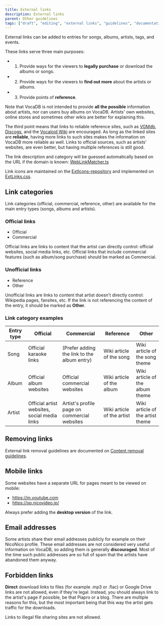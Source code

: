 ---
title: External links
description: External links
parent: Other guidelines
tags: ["draft", "editing", "external links", "guidelines", "documentation", "vocadb"]
---

External links can be added to entries for songs, albums, artists, tags, and events. 

These links serve three main purposes:
- 1) Provide ways for the viewers to **legally purchase** or download the albums or songs.
- 2) Provide ways for the viewers to **find out more** about the artists or albums.
- 3) Provide points of **reference**.

Note that VocaDB is not intended to provide **all the possible** information about artists, nor can users buy albums on VocaDB. Artists' own websites, online stores and sometimes other wikis are better for explaining this. 

The third point means that links to reliable reference sites, such as [VGMdb](https://vgmdb.net/), [Discogs](https://www.discogs.com/), and the [Vocaloid Wiki](https://vocaloid.fandom.com/wiki/Vocaloid_Wiki) are encouraged. As long as the linked sites are **reliable**, having more links to such sites makes the information on VocaDB more reliable as well. Links to official sources, such as artists' websites, are even better, but having multiple references is still good.

The link description and category will be guessed automatically based on the URL if the domain is known: [WebLinkMatcher.ts](https://github.com/VocaDB/vocadb/blob/main/VocaDbWeb/Scripts/Shared/WebLinkMatcher.ts)

Link icons are maintained on the [ExtIcons-repository](https://github.com/VocaDB/ExtIcons) and implemented on [ExtLinks.css](https://github.com/VocaDB/vocadb/blob/fe028ea2a13f98cde6c8eecc73150ce132a515d1/VocaDbWeb/Scripts/styles/ExtLinks.css).

## Link categories

Link categories (official, commercial, reference, other) are available for the main entry types (songs, albums and artists).

### Official links

- Official
- Commercial

Official links are links to content that the artist can directly control: official websites, social media links, etc. Official links that include commercial features (such as album/song purchase) should be marked as Commercial.

### Unofficial links

- Reference
- Other

Unofficial links are links to content that artist doesn't directly control: Wikipedia pages, fansites, etc. If the link is not referencing the content of the entry, it should be marked as **Other**.

### Link category examples

| Entry type | Official                                     | Commercial                                   | Reference                  | Other                            |
| ---------- | -------------------------------------------- | -------------------------------------------- | -------------------------- | -------------------------------- |
| Song       | Official karaoke links                       | (Prefer adding the link to the album entry)  | Wiki article of the song   | Wiki article of the song theme   |
| Album      | Official album websites                      | Official commercial websites                 | Wiki article of the album  | Wiki article of the album theme  |
| Artist     | Official artist websites, social media links | Artist's profile page on commercial websites | Wiki article of the artist | Wiki article of the artist theme |

## Removing links

External link removal guidelines are documented on [Content removal guidelines](/docs/other-guidelines/content-removal-guidelines).

## Mobile links

Some websites have a separate URL for pages meant to be viewed on mobile:
* https://m.youtube.com
* https://sp.nicovideo.jp/

Always prefer adding the **desktop version** of the link.

## Email addresses

Some artists share their email addresses publicly for example on their NicoNico profile. These email addresses are not considered very useful information on VocaDB, so adding them is generally **discouraged**. Most of the time such public addresses are so full of spam that the artists have abandoned them anyway.

## Forbidden links

**Direct** download links to files (for example .mp3 or .flac) or Google Drive links are not allowed, even if they're legal. Instead, you should always link to the artist's page if possible, be that Piapro or a blog. There are multiple reasons for this, but the most important being that this way the artist gets traffic for the downloads.

Links to illegal file sharing sites are not allowed.